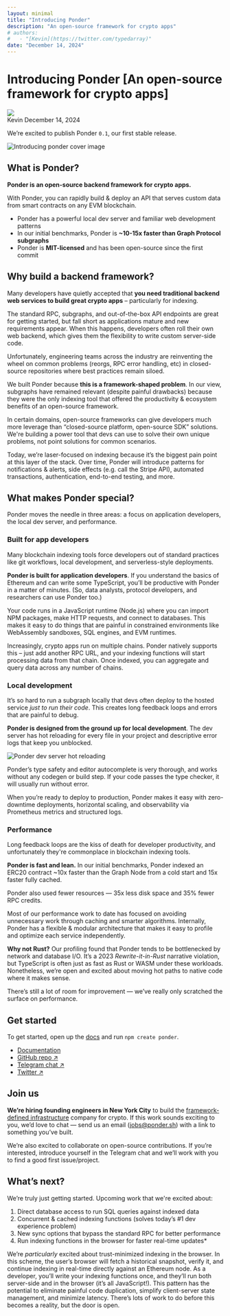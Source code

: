```yaml
---
layout: minimal
title: "Introducing Ponder"
description: "An open-source framework for crypto apps"
# authors:
#   - "[Kevin](https://twitter.com/typedarray)"
date: "December 14, 2024"
---
```



# Introducing Ponder [An open-source framework for crypto apps]

<div className="flex flex-row items-center gap-4 mt-5">
  <img src="/kevin-avatar.jpg" className="w-10 h-10 rounded-full" />
  <div className="flex flex-col">
    <span className="font-medium">Kevin</span>
    <span className="text-sm" style={{ color: "var(--vocs-color_text3)" }}>December 14, 2024</span>
  </div>
</div>

We’re excited to publish Ponder `0.1`, our first stable release.

![Introducing ponder cover image](/introducing.png)

## What is Ponder?

**Ponder is an open-source backend framework for crypto apps.**

With Ponder, you can rapidly build & deploy an API that serves custom data from smart contracts on any EVM blockchain.

- Ponder has a powerful local dev server and familiar web development patterns
- In our initial benchmarks, Ponder is **~10-15x faster than Graph Protocol subgraphs**
- Ponder is **MIT-licensed** and has been open-source since the first commit

## Why build a backend framework?

Many developers have quietly accepted that **you need traditional backend web services to build great crypto apps** – particularly for indexing.

The standard RPC, subgraphs, and out-of-the-box API endpoints are great for getting started, but fall short as applications mature and new requirements appear. When this happens, developers often roll their own web backend, which gives them the flexibility to write custom server-side code.

Unfortunately, engineering teams across the industry are reinventing the wheel on common problems (reorgs, RPC error handling, etc) in closed-source repositories where best practices remain siloed.

We built Ponder because **this is a framework-shaped problem**. In our view, subgraphs have remained relevant (despite painful drawbacks) because they were the only indexing tool that offered the productivity & ecosystem benefits of an open-source framework.

In certain domains, open-source frameworks can give developers much more leverage than “closed-source platform, open-source SDK” solutions. We're building a power tool that devs can use to solve their own unique problems, not point solutions for common scenarios.

Today, we’re laser-focused on indexing because it’s the biggest pain point at this layer of the stack. Over time, Ponder will introduce patterns for notifications & alerts, side effects (e.g. call the Stripe API), automated transactions, authentication, end-to-end testing, and more.

## What makes Ponder special?

Ponder moves the needle in three areas: a focus on application developers, the local dev server, and performance.

### Built for app developers

Many blockchain indexing tools force developers out of standard practices like git workflows, local development, and serverless-style deployments.

**Ponder is built for application developers**. If you understand the basics of Ethereum and can write some TypeScript, you’ll be productive with Ponder in a matter of minutes. (So, data analysts, protocol developers, and researchers can use Ponder too.)

Your code runs in a JavaScript runtime (Node.js) where you can import NPM packages, make HTTP requests, and connect to databases. This makes it easy to do things that are painful in constrained environments like WebAssembly sandboxes, SQL engines, and EVM runtimes.

Increasingly, crypto apps run on multiple chains. Ponder natively supports this – just add another RPC URL, and your indexing functions will start processing data from that chain. Once indexed, you can aggregate and query data across any number of chains.

### Local development

It’s so hard to run a subgraph locally that devs often deploy to the hosted service _just to run their code_. This creates long feedback loops and errors that are painful to debug.

**Ponder is designed from the ground up for local development**. The dev server has hot reloading for every file in your project and descriptive error logs that keep you unblocked.

![Ponder dev server hot reloading](/hot-reloading.gif)

Ponder’s type safety and editor autocomplete is very thorough, and works without any codegen or build step. If your code passes the type checker, it will usually run without error.

When you’re ready to deploy to production, Ponder makes it easy with zero-downtime deployments, horizontal scaling, and observability via Prometheus metrics and structured logs.

### Performance

Long feedback loops are the kiss of death for developer productivity, and unfortunately they're commonplace in blockchain indexing tools.

**Ponder is fast and lean.** In our initial benchmarks, Ponder indexed an ERC20 contract ~10x faster than the Graph Node from a cold start and 15x faster fully cached.

<Benchmarks flat className="mt-6" />

Ponder also used fewer resources — 35x less disk space and 35% fewer RPC credits.

Most of our performance work to date has focused on avoiding unnecessary work through caching and smarter algorithms. Internally, Ponder has a flexible & modular architecture that makes it easy to profile and optimize each service independently.

**Why not Rust?** Our profiling found that Ponder tends to be bottlenecked by network and database I/O. It’s a 2023 _Rewrite-it-in-Rust_ narrative violation, but TypeScript is often just as fast as Rust or WASM under these workloads. Nonetheless, we’re open and excited about moving hot paths to native code where it makes sense.

There’s still a lot of room for improvement — we’ve really only scratched the surface on performance.

## Get started

To get started, open up the [docs](https://ponder.sh) and run `npm create ponder`.

- [Documentation](/docs/get-started)
- [GitHub repo ↗](https://github.com/ponder-sh/ponder)
- [Telegram chat ↗](https://t.me/pondersh)
- [Twitter ↗](https://x.com/ponder_sh)

## Join us

**We’re hiring founding engineers in New York City** to build the [framework-defined infrastructure](https://vercel.com/blog/framework-defined-infrastructure) company for crypto. If this work sounds exciting to you, we’d love to chat — send us an email (jobs@ponder.sh) with a link to something you’ve built.

We’re also excited to collaborate on open-source contributions. If you’re interested, introduce yourself in the Telegram chat and we’ll work with you to find a good first issue/project.

## What’s next?

We’re truly just getting started. Upcoming work that we're excited about:

1. Direct database access to run SQL queries against indexed data
2. Concurrent & cached indexing functions (solves today’s #1 dev experience problem)
3. New sync options that bypass the standard RPC for better performance
4. Run indexing functions in the browser for faster real-time updates\*

We’re _particularly_ excited about trust-minimized indexing in the browser. In this scheme, the user’s browser will fetch a historical snapshot, verify it, and continue indexing in real-time directly against an Ethereum node. As a developer, you’ll write your indexing functions once, and they’ll run both server-side and in the browser (it’s all JavaScript!). This pattern has the potential to eliminate painful code duplication, simplify client-server state management, and minimize latency. There’s lots of work to do before this becomes a reality, but the door is open.

<Footer />